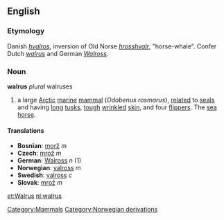==English==
{{wikipedia}}
===Etymology===
Danish ''[[hvalros]]'', inversion of Old Norse ''[[hrosshvalr]]'', "horse-whale". Confer Dutch ''[[walrus#Dutch|walrus]]'' and German ''[[Walross]]''.
===Noun===
'''walrus''' ''plural'' walruses
# a large [[Arctic]] [[marine]] [[mammal]] (''Odobenus rosmarus''), [[relate]]d to [[seal]]s and having [[long]] [[tusk]]s, [[tough]] [[wrinkle]]d [[skin]], and four [[flipper]]s. The [[sea horse]].
[[Category:Mammals]]

====Translations====
*'''Bosnian''': [[morž]] ''m''
*'''Czech''': [[mrož]]  ''m''
*'''German''': [[Walross]] ''n'' (1)
*'''Norwegian''': [[valross]] ''m''
*'''Swedish''': [[valross]] ''c''
*'''Slovak''': [[mrož]]  ''m''

[[Category:Norwegian derivations]]

[[et:Walrus]]
[[nl:walrus]]